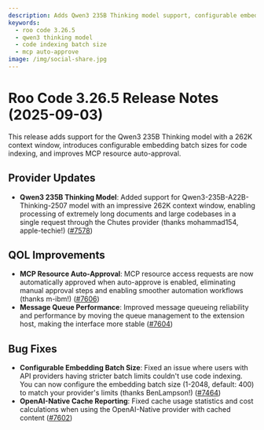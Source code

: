 ```yaml
---
description: Adds Qwen3 235B Thinking model support, configurable embedding batch size for code indexing, and MCP resource auto-approval.
keywords:
  - roo code 3.26.5
  - qwen3 thinking model
  - code indexing batch size
  - mcp auto-approve
image: /img/social-share.jpg
---
```


# Roo Code 3.26.5 Release Notes (2025-09-03)

This release adds support for the Qwen3 235B Thinking model with a 262K context window, introduces configurable embedding batch sizes for code indexing, and improves MCP resource auto-approval.

## Provider Updates

* **Qwen3 235B Thinking Model**: Added support for Qwen3-235B-A22B-Thinking-2507 model with an impressive 262K context window, enabling processing of extremely long documents and large codebases in a single request through the Chutes provider (thanks mohammad154, apple-techie!) ([#7578](https://github.com/RooCodeInc/Roo-Code/pull/7578))

## QOL Improvements

* **MCP Resource Auto-Approval**: MCP resource access requests are now automatically approved when auto-approve is enabled, eliminating manual approval steps and enabling smoother automation workflows (thanks m-ibm!) ([#7606](https://github.com/RooCodeInc/Roo-Code/pull/7606))
* **Message Queue Performance**: Improved message queueing reliability and performance by moving the queue management to the extension host, making the interface more stable ([#7604](https://github.com/RooCodeInc/Roo-Code/pull/7604))

## Bug Fixes

* **Configurable Embedding Batch Size**: Fixed an issue where users with API providers having stricter batch limits couldn't use code indexing. You can now configure the embedding batch size (1-2048, default: 400) to match your provider's limits (thanks BenLampson!) ([#7464](https://github.com/RooCodeInc/Roo-Code/pull/7464))
* **OpenAI-Native Cache Reporting**: Fixed cache usage statistics and cost calculations when using the OpenAI-Native provider with cached content ([#7602](https://github.com/RooCodeInc/Roo-Code/pull/7602))